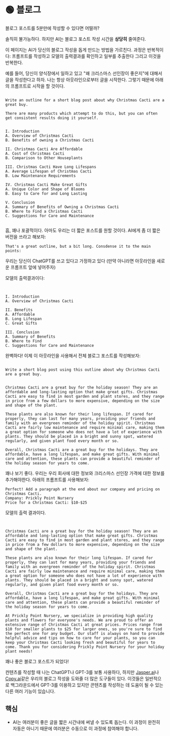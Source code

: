 
# 🟢 블로그

블로그 포스트를 5분만에 작성할 수 있다면 어떨까?

솔직히 불가능하다. 하지만 AI는 블로그 포스트 작성 시간을 **상당히** 줄여준다.

이 페이지는 AI가 당신의 블로그 작성을 돕게 만드는 방법을 가르친다. 과정은 반복적이다: 프롬프트를 작성하고 모델의 출력결과를 확인하고 일부를 추출한다 그리고 이것을 반복한다.

예를 들어, 당신이 양식장에서 일하고 있고 "왜 크리스마스 선인장이 좋은지"에 대해서 글을 작성한다고 하자. 나는 항상 아웃라인으로부터 글을 시작한다. 그렇기 때문에 아래의 프롬프트로 시작을 할 것이다.

```text {7-27}

Write an outline for a short blog post about why Christmas Cacti are a great buy.

There are many products which attempt to do this, but you can often get consistent results doing it yourself.


I. Introduction
A. Overview of Christmas Cacti
B. Benefits of owning a Christmas Cacti

II. Christmas Cacti Are Affordable
A. Cost of Christmas Cacti
B. Comparison to Other Houseplants

III. Christmas Cacti Have Long Lifespans
A. Average Lifespan of Christmas Cacti
B. Low Maintenance Requirements

IV. Christmas Cacti Make Great Gifts
A. Unique Color and Shape of Blooms
B. Easy to Care for and Long Lasting

V. Conclusion
A. Summary of Benefits of Owning a Christmas Cacti
B. Where to Find a Christmas Cacti
C. Suggestions for Care and Maintenance


```

흠, 꽤나 포괄적이다. 아마도 우리는 더 짧은 포스트를 원할 것이다. AI에게 좀 더 짧은 버전을 쓰라고 해보자:

```text
That's a great outline, but a bit long. Consdense it to the main points:
```

<Note>
  우리는 당신이 ChatGPT를 쓰고 있다고 가정하고 있다 (만약 아니라면 아웃라인을
  새로운 프롬프트 앞에 넣어주자)
</Note>

모델의 출력결과이다:

```text {3-14}


I. Introduction
A. Overview of Christmas Cacti

II. Benefits
A. Affordable
B. Long Lifespan
C. Great Gifts

III. Conclusion
A. Summary of Benefits
B. Where to Find
C. Suggestions for Care and Maintenance

```

완벽하다! 이제 이 아웃라인을 사용해서 전체 블로그 포스트를 작성해보자:

```text {5-9}

Write a short blog post using this outline about why Christmas Cacti are a great buy.


Christmas Cacti are a great buy for the holiday season! They are an affordable and long-lasting option that make great gifts. Christmas Cacti are easy to find in most garden and plant stores, and they range in price from a few dollars to more expensive, depending on the size and shape of the plant.

These plants are also known for their long lifespan. If cared for properly, they can last for many years, providing your friends and family with an evergreen reminder of the holiday spirit. Christmas Cacti are fairly low maintenance and require minimal care, making them a great option for someone who does not have a lot of experience with plants. They should be placed in a bright and sunny spot, watered regularly, and given plant food every month or so.

Overall, Christmas Cacti are a great buy for the holidays. They are affordable, have a long lifespan, and make great gifts. With minimal care and attention, these plants can provide a beautiful reminder of the holiday season for years to come.

```

꽤나 보기 좋다. 우리는 우리 회사에 대한 정보와 크리스마스 선인장 가격에 대한 정보를 추가해야한다. 아래의 프롬프트를 사용해보자:

```text
Perfect! Add a paragraph at the end about our company and pricing on Christmas Cacti.
Company: Prickly Point Nursery
Price for a Christmas Cacti: $10-$25
```

모델의 출력 결과이다.

```text {3-9}


Christmas Cacti are a great buy for the holiday season! They are an affordable and long-lasting option that make great gifts. Christmas Cacti are easy to find in most garden and plant stores, and they range in price from a few dollars to more expensive, depending on the size and shape of the plant.

These plants are also known for their long lifespan. If cared for properly, they can last for many years, providing your friends and family with an evergreen reminder of the holiday spirit. Christmas Cacti are fairly low maintenance and require minimal care, making them a great option for someone who does not have a lot of experience with plants. They should be placed in a bright and sunny spot, watered regularly, and given plant food every month or so.

Overall, Christmas Cacti are a great buy for the holidays. They are affordable, have a long lifespan, and make great gifts. With minimal care and attention, these plants can provide a beautiful reminder of the holiday season for years to come.

At Prickly Point Nursery, we specialize in providing high quality plants and flowers for everyone's needs. We are proud to offer an extensive range of Christmas Cacti at great prices. Prices range from $10 for smaller plants to $25 for larger ones, so you're sure to find the perfect one for any budget. Our staff is always on hand to provide helpful advice and tips on how to care for your plants, so you can keep your Christmas Cacti looking fresh and beautiful for years to come. Thank you for considering Prickly Point Nursery for your holiday plant needs!

```

꽤나 좋은 블로그 포스트가 되었다!

컨텐츠를 작성할 때 나는 ChatGPT나 GPT-3를 보통 사용하다, 하지만 [Jasper.ai](https://www.jasper.ai/)나 [Copy.ai](https://www.copy.ai/)같은 우리의 블로그 작성을 도와줄 더 많은 도구들이 있다. 이것들은 일반적으로 백그라운드에서 GPT-3를 이용하고 있지만 콘텐츠를 작성하는 데 도움이 될 수 있는 다른 여러 기능이 있습니다.

## 핵심

- AI는 여러분이 좋은 글을 짧은 시간내에 써낼 수 있도록 돕는다. 이 과정이 완전히 자동은 아니기 때문에 여러분은 수동으로 이 과정에 참여해야 합니다.
